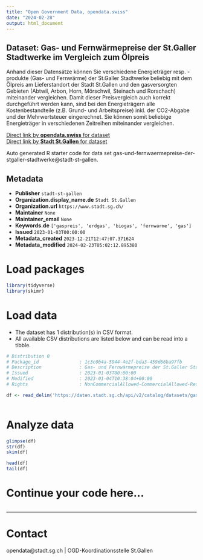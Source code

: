 ```yaml
---
title: "Open Government Data, opendata.swiss"
date: "2024-02-28"
output: html_document
---
```


## Dataset: Gas- und Fernwärmepreise der St.Galler Stadtwerke im Vergleich zum Ölpreis

Anhand dieser Datensätze können Sie verschiedene
Energieträger resp. -produkte (Gas- und Fernwärme) der St.Galler Stadtwerke
beliebig mit dem Ölpreis am Lieferstandort der Stadt St.Gallen und den
gasversorgten Gebieten (Abtwil, Arbon, Horn, Mörschwil, Steinach und Rorschach)
miteinander vergleichen. Damit dieser Preisvergleich auch korrekt durchgeführt
werden kann, sind bei den Energieträgern alle Kostenbestandteile (z.B. Grund-
und Arbeitspreise) inkl. der CO2-Abgabe und der Mehrwertsteuer eingerechnet. Sie
können somit beliebige Energieträger in verschiedenen Zeitreihen miteinander
vergleichen.

[Direct link by **opendata.swiss** for dataset](https://opendata.swiss/de/dataset/gas-und-fernwarmepreise-der-st-galler-stadtwerke-im-vergleich-zum-olpreis)<br>
[Direct link by **Stadt St.Gallen** for dataset](https://daten.stadt.sg.ch/explore/dataset/gas-und-fernwaermepreise-der-stgaller-stadtwerke/)

Auto generated R starter code for data set gas-und-fernwaermepreise-der-stgaller-stadtwerke@stadt-st-gallen.

## Metadata

- **Publisher** `stadt-st-gallen`
- **Organization.display_name.de** `Stadt St.Gallen`
- **Organization.url** `https://www.stadt.sg.ch/`
- **Maintainer** `None`
- **Maintainer_email** `None`
- **Keywords.de** `['gaspreis', 'erdgas', 'biogas', 'fernwarme', 'gas']`
- **Issued** `2023-01-03T00:00:00`
- **Metadata_created** `2023-12-21T12:47:07.371624`
- **Metadata_modified** `2024-02-23T05:02:12.895380`


# Load packages

```r

library(tidyverse)
library(skimr)

```

# Load data

-   The dataset has 1 distribution(s) in CSV format.
-   All available CSV distributions are listed below and can be read into a tibble.

```r

# Distribution 0
# Package_id               : 1c3c0b4a-5944-4e2f-bda3-459d66ba97fb
# Description              : Gas- und Fernwärmepreise der St.Galler Stadtwerke im Vergleich zum Ölpreis (csv)
# Issued                   : 2023-01-03T00:00:00
# Modified                 : 2023-01-04T10:38:04+00:00
# Rights                   : NonCommercialAllowed-CommercialAllowed-ReferenceRequired

df <- read_delim('https://daten.stadt.sg.ch/api/v2/catalog/datasets/gas-und-fernwaermepreise-der-stgaller-stadtwerke/exports/csv')



```

# Analyze data

```r

glimpse(df)
str(df)
skim(df)

head(df)
tail(df)

```

# Continue your code here...

```r

```

------------------------------------------------------------------------

# Contact

opendata@stadt.sg.ch | OGD-Koordinationsstelle St.Gallen
